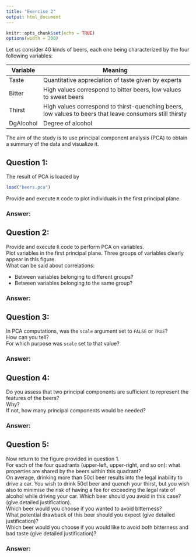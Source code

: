 ```yaml
---
title: "Exercise 2"
output: html_document
---
```

```r
knitr::opts_chunk$set(echo = TRUE)
options(width = 200)
```
Let us consider 40 kinds of beers, each one being characterized by the four
following variables:  

Variable | Meaning  
---------|------------------------------------------  
Taste    | Quantitative appreciation of taste given by experts  
Bitter   | High values correspond to bitter beers, low values to sweet beers  
Thirst   | High values correspond to thirst-quenching beers, low values to beers that leave consumers still thirsty  
DgAlcohol | Degree of alcohol  

The aim of the study is to use principal component analysis (PCA) to 
obtain a summary of the data and visualize it.

## Question 1: ##
The result of PCA is loaded by
```r
load("beers.pca")
```
Provide and execute ```R``` code to plot individuals in the first principal plane.  

### Answer: ###

## Question 2: ##

Provide and execute ```R``` code to perform PCA on variables.  
Plot variables in the first principal plane. 
Three groups of variables clearly appear in this figure.  
What can be said about correlations:    

* Between variables belonging to different groups?
* Between variables belonging to the same group?

### Answer: ###

## Question 3: ##

In PCA computations, was the ```scale``` argument set to ```FALSE``` or ```TRUE```?  
How can you tell?  
For which purpose was ```scale``` set to that value?

### Answer: ###

## Question 4: ##

Do you assess that two principal components are sufficient to represent the features of the beers?   
Why?  
If not, how many principal components would be needed?  

### Answer: ###

## Question 5: ##

Now return to the figure provided in question 1.  
For each of the four quadrants (upper-left, upper-right, 
and so on): what properties are shared by the beers within this quadrant?  
On average, drinking more than 50cl beer results into 
the legal inability to drive a car. You wish to drink 50cl beer and
quench your thirst, but you wish also to minimise the risk of having
a fee for exceeding the legal rate of alcohol while driving your car.
Which beer should you avoid in this case? (give detailed justification).  
Which beer would you choose if you wanted to avoid bitterness?  
What potential drawback of this beer should you expect
(give detailed justification)?  
Which beer would you choose if you would like to avoid both bitterness 
and bad taste (give detailed justification)?  

### Answer: ###